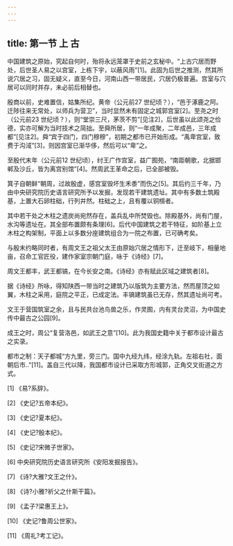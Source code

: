 ```yaml
---
---
---
```

title: 第一节 上 古
---




中国建筑之原始，究起自何时，殆将永远笼罩于史前之玄秘中。“上古穴居而野处，后世圣人易之以宫室，上栋下宇，以蔽风雨”[1]。此固为后世之推测，然其所说穴居之习，固无疑义，直至今日，河南山西一带居民，穴居仍极普遍。宫室与穴居可以同时并存，未必前后相替也。

殷商以前，史难置信，姑集所纪。黄帝（公元前27 世纪顷？），“邑于涿鹿之阿。迁陟往来无常处，以师兵为营卫”，当时显然未有固定之城郭宫室[2]。至尧之时（公元前23 世纪顷？），则“堂崇三尺，茅茨不剪”[见注2]，后世虽以此颂尧之俭德，实亦可解为当时技术之简拙。至舜所居，则“一年成聚，二年成邑，三年成都”[见注2]。舜“宾于四门，四门穆穆”，初期之都市已开始形成。“禹卑宫室，致费于沟淢”[3]，则因宫室已渐华侈，然后可以“卑”之。

至殷代末年（公元前12 世纪顷），纣王广作宫室，益广囿苑，“南距朝歌，北据邯郸及沙丘，皆为离宫别馆”[4]。然周武王革命之后，已全部被毁。

箕子自朝鲜“朝周，过故殷虚，感宫室毁坏生禾黍”而伤之[5]。其后约三千年，乃由中央研究院历史语言研究所予以发掘，发现若干建筑遗址。其中有多数土筑殿基，上置大石卵柱础，行列井然。柱础之上，且有覆以铜櫍者。

其中若干处之木柱之遗炭尚宛然存在，盖兵乱中所焚毁也。除殿基外，尚有门屋，水沟等遗址在。其全部布置颇有条理[6]。后代中国建筑之若干特征，如阶基上立木柱之构架制，平面上以多数分座建筑组合为一院之布置，已可确考矣。

与殷末约略同时者，有周文王之祖父太王由原始穴居之情形下，迁至岐下，相量地亩，召命工官匠役，建作家室宗朝门庭，咏于《诗经》[7]。

周文王都丰，武王都镐，在今长安之南。《诗经》亦有赋此区域之建筑者[8]。

据《诗经》所咏，得知陕西一带当时之建筑乃以版筑为主要方法，然而屋顶之如翼，木柱之采用，庭院之平正，已成定法。丰镐建筑虽已无存，然其遗址尚可考。

文王于营国筑室之余，且与民共台池鸟兽之乐，作灵囿，内有灵台灵沼，为中国史传中最古之公园[9]。

成王之时，周公“复营洛邑，如武王之意”[10]。此为我国史籍中关于都市设计最古之实录。

都市之制：天子都城“方九里，旁三门。国中九经九纬，经涂九轨。左祖右社，面朝后市..”[11]。盖自三代以降，我国都市设计已采取方形城郭，正角交叉街道之方式。

[1] 《易?系辞》。

[2] 《史记?五帝本纪》。

[3] 《史记?夏本纪》。

[4] 《史记?殷本纪》。

[5] 《史记?宋微子世家》。

[6] 中央研究院历史语言研究所《安阳发掘报告》。

[7] 《诗?大雅?文王之什》。

[8] 《诗?小雅?祈父之什斯干篇》。

[9] 《孟子?梁惠王上》。

[10] 《史记?鲁周公世家》。

[11] 《周礼?考工记》。